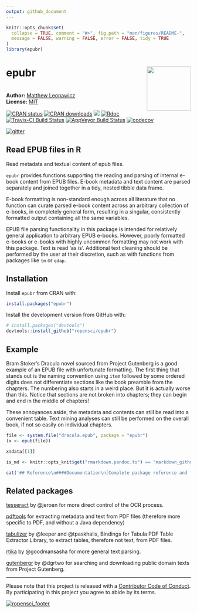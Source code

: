 ```yaml
---
output: github_document
---
```


<!-- README.md is generated from README.Rmd. Please edit that file -->

```r
knitr::opts_chunk$set(
  collapse = TRUE, comment = "#>", fig.path = "man/figures/README-",
  message = FALSE, warning = FALSE, error = FALSE, tidy = TRUE
)
library(epubr)
```

# epubr <img src="https://github.com/ropensci/epubr/blob/master/data-raw/epubr.png?raw=true" style="margin-left:10px;margin-bottom:5px;" width="120" align="right">

<br/>
**Author:** [Matthew Leonawicz](https://leonawicz.github.io/blog/)<br/>
**License:** [MIT](https://opensource.org/licenses/MIT)<br/>

[![CRAN status](http://www.r-pkg.org/badges/version/epubr)](https://cran.r-project.org/package=epubr)
[![CRAN downloads](http://cranlogs.r-pkg.org/badges/grand-total/epubr)](https://cran.r-project.org/package=epubr) 
[![](https://badges.ropensci.org/222_status.svg)](https://github.com/ropensci/onboarding/issues/222)
[![Rdoc](http://www.rdocumentation.org/badges/version/epubr)](http://www.rdocumentation.org/packages/epubr)
[![Travis-CI Build Status](https://travis-ci.org/ropensci/epubr.svg?branch=master)](https://travis-ci.org/ropensci/epubr)
[![AppVeyor Build Status](https://ci.appveyor.com/api/projects/status/github/leonawicz/epubr?branch=master&svg=true)](https://ci.appveyor.com/project/leonawicz/epubr)
[![codecov](https://codecov.io/gh/ropensci/epubr/branch/master/graph/badge.svg)](https://codecov.io/gh/ropensci/epubr)

[![gitter](https://img.shields.io/badge/GITTER-join%20chat-green.svg)](https://gitter.im/leonawicz/epubr)

## Read EPUB files in R

Read metadata and textual content of epub files. 

`epubr` provides functions supporting the reading and parsing of internal e-book content from EPUB files. E-book metadata and text content are parsed separately and joined together in a tidy, nested tibble data frame. 

E-book formatting is non-standard enough across all literature that no function can curate parsed e-book content across an arbitrary collection of e-books, in completely general form, resulting in a singular, consistently formatted output containing all the same variables.

EPUB file parsing functionality in this package is intended for relatively general application to arbitrary EPUB e-books. However, poorly formatted e-books or e-books with highly uncommon formatting may not work with this package.
Text is read 'as is'. Additional text cleaning should be performed by the user at their discretion, such as with functions from packages like `tm` or `qdap`.

## Installation

Install `epubr` from CRAN with:

``` r
install.packages("epubr")
```

Install the development version from GitHub with:

``` r
# install.packages("devtools")
devtools::install_github("ropensci/epubr")
```

## Example

Bram Stoker's Dracula novel sourced from Project Gutenberg is a good example of an EPUB file with unfortunate formatting.
The first thing that stands out is the naming convention using `item` followed by some ordered digits does not differentiate sections like the book preamble from the chapters.
The numbering also starts in a weird place. But it is actually worse than this. Notice that sections are not broken into chapters; they can begin and end in the middle of chapters!

These annoyances aside, the metadata and contents can still be read into a convenient table. Text mining analyses can still be performed on the overall book, if not so easily on individual chapters.

```r
file <- system.file("dracula.epub", package = "epubr")
(x <- epub(file))

x$data[[1]]
```

```r
is_md <- knitr::opts_knit$get("rmarkdown.pandoc.to") == "markdown_github-ascii_identifiers"
```

```r
cat('## Reference\n####Documentation\n[Complete package reference and function documentation](https://ropensci.github.io/epubr/)\n\n')
```

## Related packages

[tesseract](https://github.com/ropensci/tesseract) by @jeroen for more direct control of the OCR process.

[pdftools](https://github.com/ropensci/pdftools) for extracting metadata and text from PDF files (therefore more specific to PDF, and without a Java dependency)

[tabulizer](https://github.com/ropensci/tabulizer) by @leeper and @tpaskhalis, Bindings for Tabula PDF Table Extractor Library, to extract tables, therefore not text, from PDF files.

[rtika](https://github.com/ropensci/rtika) by @goodmansasha for more general text parsing.

[gutenbergr](https://github.com/ropenscilabs/gutenbergr) by @dgrtwo for searching and downloading public domain texts from Project Gutenberg.

---

Please note that this project is released with a [Contributor Code of Conduct](CODE_OF_CONDUCT.md). By participating in this project you agree to abide by its terms.

[![ropensci_footer](https://ropensci.org/public_images/ropensci_footer.png)](https://ropensci.org)
